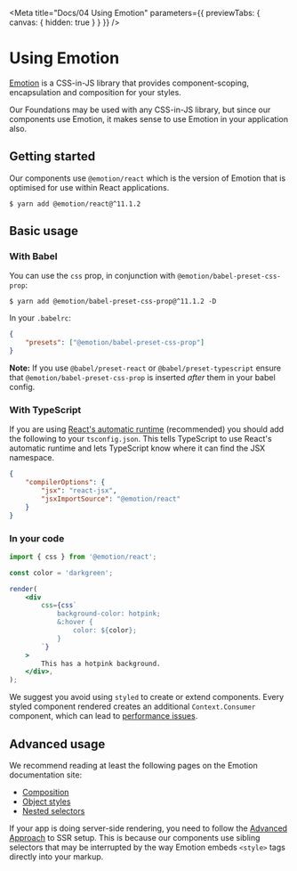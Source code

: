 
<Meta
	title="Docs/04 Using Emotion"
	parameters={{ previewTabs: { canvas: { hidden: true } } }}
/>

# Using Emotion

[Emotion](https://emotion.sh/) is a CSS-in-JS library that provides component-scoping, encapsulation and composition for your styles.

Our Foundations may be used with any CSS-in-JS library, but since our components use Emotion, it makes sense to use Emotion in your application also.

## Getting started

Our components use `@emotion/react` which is the version of Emotion that is optimised for use within React applications.

```shell
$ yarn add @emotion/react@^11.1.2
```

## Basic usage

### With Babel

You can use the `css` prop, in conjunction with `@emotion/babel-preset-css-prop`:

```shell
$ yarn add @emotion/babel-preset-css-prop@^11.1.2 -D
```

In your `.babelrc`:

```json
{
	"presets": ["@emotion/babel-preset-css-prop"]
}
```

**Note:** If you use `@babel/preset-react` or `@babel/preset-typescript` ensure that `@emotion/babel-preset-css-prop` is inserted _after_ them in your babel config.

### With TypeScript

If you are using [React's automatic runtime](https://reactjs.org/blog/2020/09/22/introducing-the-new-jsx-transform.html) (recommended) you should add the following to your `tsconfig.json`. This tells TypeScript to use React's automatic runtime and lets TypeScript know where it can find the JSX namespace.

```json
{
	"compilerOptions": {
		"jsx": "react-jsx",
		"jsxImportSource": "@emotion/react"
	}
}
```

### In your code

```jsx
import { css } from '@emotion/react';

const color = 'darkgreen';

render(
	<div
		css={css`
			background-color: hotpink;
			&:hover {
				color: ${color};
			}
		`}
	>
		This has a hotpink background.
	</div>,
);
```

We suggest you avoid using `styled` to create or extend components. Every styled component rendered creates an additional `Context.Consumer` component, which can lead to [performance issues](https://calendar.perfplanet.com/2019/the-unseen-performance-costs-of-css-in-js-in-react-apps/).

## Advanced usage

We recommend reading at least the following pages on the Emotion documentation site:

-   [Composition](https://emotion.sh/docs/composition)
-   [Object styles](https://emotion.sh/docs/object-styles)
-   [Nested selectors](https://emotion.sh/docs/nested)

If your app is doing server-side rendering, you need to follow the [Advanced Approach](https://emotion.sh/docs/ssr#advanced-approach) to SSR setup. This is because our components use sibling selectors that may be interrupted by the way Emotion embeds `<style>` tags directly into your markup.
